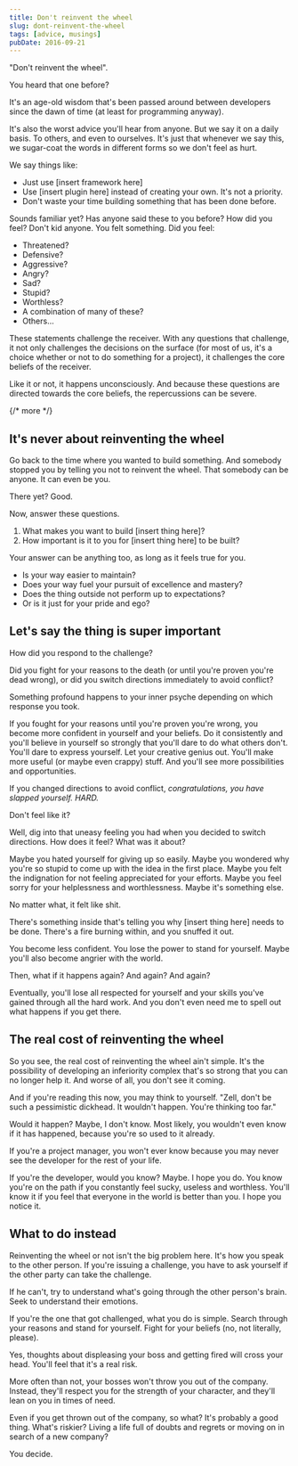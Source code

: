 ```yaml
---
title: Don't reinvent the wheel
slug: dont-reinvent-the-wheel
tags: [advice, musings]
pubDate: 2016-09-21
---
```


"Don't reinvent the wheel".

You heard that one before?

It's an age-old wisdom that's been passed around between developers since the dawn of time (at least for programming anyway).

It's also the worst advice you'll hear from anyone. But we say it on a daily basis. To others, and even to ourselves. It's just that whenever we say this, we sugar-coat the words in different forms so we don't feel as hurt.

We say things like:

- Just use [insert framework here]
- Use [insert plugin here] instead of creating your own. It's not a priority.
- Don't waste your time building something that has been done before.

Sounds familiar yet? Has anyone said these to you before? How did you feel? Don't kid anyone. You felt something. Did you feel:

- Threatened?
- Defensive?
- Aggressive?
- Angry?
- Sad?
- Stupid?
- Worthless?
- A combination of many of these?
- Others...

These statements challenge the receiver. With any questions that challenge, it not only challenges the decisions on the surface (for most of us, it's a choice whether or not to do something for a project), it challenges the core beliefs of the receiver.

Like it or not, it happens unconsciously. And because these questions are directed towards the core beliefs, the repercussions can be severe.

{/* more */}

## It's never about reinventing the wheel

Go back to the time where you wanted to build something. And somebody stopped you by telling you not to reinvent the wheel. That somebody can be anyone. It can even be you.

There yet? Good.

Now, answer these questions.

1. What makes you want to build [insert thing here]?
2. How important is it to you for [insert thing here] to be built?

Your answer can be anything too, as long as it feels true for you.

- Is your way easier to maintain?
- Does your way fuel your pursuit of excellence and mastery?
- Does the thing outside not perform up to expectations?
- Or is it just for your pride and ego?

## Let's say the thing is super important

How did you respond to the challenge?

Did you fight for your reasons to the death (or until you're proven you're dead wrong), or did you switch directions immediately to avoid conflict?

Something profound happens to your inner psyche depending on which response you took.

If you fought for your reasons until you're proven you're wrong, you become more confident in yourself and your beliefs. Do it consistently and you'll believe in yourself so strongly that you'll dare to do what others don't. You'll dare to express yourself. Let your creative genius out. You'll make more useful (or maybe even crappy) stuff. And you'll see more possibilities and opportunities.

If you changed directions to avoid conflict, _congratulations, you have slapped yourself. HARD._

Don't feel like it?

Well, dig into that uneasy feeling you had when you decided to switch directions. How does it feel? What was it about?

Maybe you hated yourself for giving up so easily. Maybe you wondered why you're so stupid to come up with the idea in the first place. Maybe you felt the indignation for not feeling appreciated for your efforts. Maybe you feel sorry for your helplessness and worthlessness. Maybe it's something else.

No matter what, it felt like shit.

There's something inside that's telling you why [insert thing here] needs to be done. There's a fire burning within, and you snuffed it out.

You become less confident. You lose the power to stand for yourself. Maybe you'll also become angrier with the world.

Then, what if it happens again? And again? And again?

Eventually, you'll lose all respected for yourself and your skills you've gained through all the hard work. And you don't even need me to spell out what happens if you get there.

## The real cost of reinventing the wheel

So you see, the real cost of reinventing the wheel ain't simple. It's the possibility of developing an inferiority complex that's so strong that you can no longer help it. And worse of all, you don't see it coming.

And if you're reading this now, you may think to yourself. "Zell, don't be such a pessimistic dickhead. It wouldn't happen. You're thinking too far."

Would it happen? Maybe, I don't know. Most likely, you wouldn't even know if it has happened, because you're so used to it already.

If you're a project manager, you won't ever know because you may never see the developer for the rest of your life.

If you're the developer, would you know? Maybe. I hope you do. You know you're on the path if you constantly feel sucky, useless and worthless. You'll know it if you feel that everyone in the world is better than you. I hope you notice it.

## What to do instead

Reinventing the wheel or not isn't the big problem here. It's how you speak to the other person. If you're issuing a challenge, you have to ask yourself if the other party can take the challenge.

If he can't, try to understand what's going through the other person's brain. Seek to understand their emotions.

If you're the one that got challenged, what you do is simple. Search through your reasons and stand for yourself. Fight for your beliefs (no, not literally, please).

Yes, thoughts about displeasing your boss and getting fired will cross your head. You'll feel that it's a real risk.

More often than not, your bosses won't throw you out of the company. Instead, they'll respect you for the strength of your character, and they'll lean on you in times of need.

Even if you get thrown out of the company, so what? It's probably a good thing. What's riskier? Living a life full of doubts and regrets or moving on in search of a new company?

You decide.
